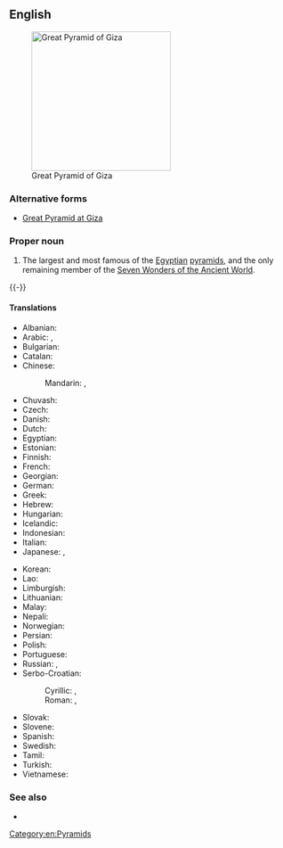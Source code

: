 ==English==
[[File:Gizeh Cheops BW 1.jpg|thumb|250px|upright|Great Pyramid of Giza]]

===Alternative forms===
* [[Great Pyramid at Giza]]

===Proper noun===
{{en-proper noun|head=the [[great|Great]] [[pyramid|Pyramid]] [[of]] [[Giza]]}}

# The largest and most famous of the [[Egyptian]] [[pyramid]]s, and the only remaining member of the [[w:Seven Wonders of the Ancient World|Seven Wonders of the Ancient World]].
{{-}}

====Translations====
{{trans-top|the largest and most famous of the Egyptian pyramids}}
* Albanian: {{t|sq|piramida e Keopsit}}
* Arabic: {{t|ar|هَرَم أَكْبَر|m}}, {{t|ar|هَرَم خُوفُو|m}}
* Bulgarian: {{t|bg|Хеопсова пирамида|f}}
* Catalan: {{t|ca|piràmide de Kheops|f}}
* Chinese:
*: Mandarin: {{t|cmn|吉薩金字塔|sc=Hani}}, {{t|cmn|吉萨金字塔|tr=Jísà jīnzìtǎ|sc=Hani}}
* Chuvash: {{t|cv|Хеопс пирамиди|sc=Cyrl}}
* Czech: {{t|cs|Chufuova pyramida|f}}
* Danish: {{t|da|Keopspyramiden}}
* Dutch: {{t|nl|piramide van Cheops|f}}
* Egyptian: {{t-egy|ꜣḫt-ḫw.f-wj|h=<-x-w-f-w->-Ax-x*t:N18-O24-niwt|f}}
* Estonian: {{t|et|Cheopsi püramiid}}
* Finnish: {{t|fi|Kheopsin pyramidi}}
* French: {{t|fr|pyramide de Khéops|f}}
* Georgian: {{t|ka|ხეოფსის პირამიდა}}
* German: {{t|de|Cheops-Pyramide|f}}
* Greek: {{t|el|πυραμίδα του Χέοπα|f}}
* Hebrew: {{t|he|הפירמידה הגדולה של גיזה|f|tr=ha-piramída ha-gdolá shel gáza}}
* Hungarian: {{t|hu|Gízai piramisok}}
* Icelandic: {{t|is|pýramídinn mikli í Giza}}
* Indonesian: {{t|id|Piramida Agung Giza}}
* Italian: {{t|it|Piramide di Cheope|f}}
* Japanese: {{t|ja|ギザの大ピラミッド|tr=Giza no dai-piramiddo}}, {{t|ja|クフ王のピラミッド|tr=Kufu-ō no piramiddo}}
{{trans-mid}}
* Korean: {{t|ko|기자의 피라미드|tr=Gija-ui piramideu}}
* Lao: {{t|lo|ມະຫາປີລະມິດ ແຫ່ງ ກິຊາ}}
* Limburgish: {{t|li|Piramide va Cheops}}
* Lithuanian: {{t|lt|Cheopso piramidė}}
* Malay: {{t|ms|Piramid Agung Kufu}}
* Nepali: {{t|ne|मिश्रको पिरामिड}}
* Norwegian: {{t|no|Kheopspyramiden}}
* Persian: {{t|fa|هرم بزرگ جیزه|tr=heram-e bozorg-e jize}}
* Polish: {{t|pl|Piramida Cheopsa|f}}
* Portuguese: {{t|pt|Pirâmide de Quéops|f}}
* Russian: {{t|ru|пирами́да Хео́пса|f}}, {{t|ru|пирами́да Ху́фу|f}}
* Serbo-Croatian:
*: Cyrillic: {{t|sh|Велика Кеопсова пирамида|f|sc=Cyrl}}, {{t|sh|Кеопсова пирамида|f|sc=Cyrl}}
*: Roman: {{t|sh|Velika Keopsova piramida|f}}, {{t|sh|Keopsova piramida|f}}
* Slovak: {{t|sk|Chufuova pyramída|f}}
* Slovene: {{t|sl|Keopsova piramida|f}}
* Spanish: {{t|es|Gran Pirámide de Giza|f}}
* Swedish: {{t|sv|Cheopspyramiden}}
* Tamil: {{t|ta|கிசாவின் பெரிய பிரமிட்}}
* Turkish: {{t|tr|Keops piramidi}}
* Vietnamese: {{t|vi|Kim tự tháp Cheops}}
{{trans-bottom}}

===See also===
* {{projectlink|pedia}}

[[Category:en:Pyramids]]